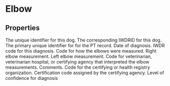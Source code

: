 
# Elbow

## Properties

<Properties>
    <Property name="local_dog_id" type="integer" required>
        The unique identifier for this dog.
    </Property>
    <Property name="pt_DogID" type="integer" required>
        The corresponding IWDRID for this dog.
    </Property>
    <Property name="pt_DBImportKey" type="integer" required>
        The primary unique identifier for for the PT record.
    </Property>
    <Property name="pt_Date" type="datetime" required>
        Date of diagnosis.
    </Property>
    <Property name="pt_TraitCodeID" type="integer" required>
        IWDR code for this diagnosis.
        <ElbowTraitCodeIDDataTable />
    </Property>
    <Property name="pt_MeasureTypeCode" type="integer">
        Code for how the elbows were measured.
        <MeasureTypeCodeDataTable />
    </Property>
    <Property name="pt_Measure1" type="string">
        Right elbow measurement.
    </Property>
    <Property name="pt_Measure2" type="string">
        Left elbow measurement.
    </Property>
    <Property name="pt_EvaluatorID" type="integer">
        Code for veterinarian, veterinarian hospital, or certifying agency that interpreted the elbow measurements.
        <EvaluatorIDDataTable />
    </Property>
    <Property name="pt_DetailsOfProblem" type="string">
        Comments.
    </Property>
    <Property name="dog_CertifAgencyCode" type="integer">
        Code for the certifying or health registry organization.
    </Property>
    <Property name="pt_CertificationNumber" type="string">
        Certification code assigned by the certifying agency.
    </Property>
    <Property name="pt_ConfidenceRatingCode" type="integer">
        Level of confidence for diagnosis
    </Property>
</Properties>
